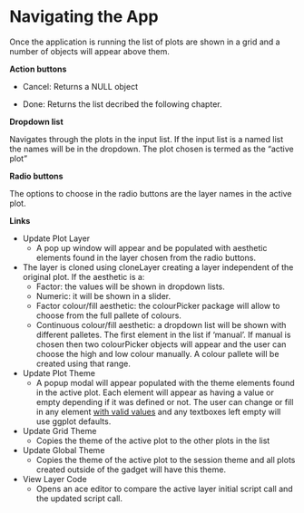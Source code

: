 # Navigating the App
 
Once the application is running the list of plots are shown in a grid and a number of objects will appear above them.
 
**Action buttons**
 
  - Cancel: Returns a NULL object
 
  - Done: Returns the list decribed the following chapter. 
 
**Dropdown list**
 
 Navigates through the plots in the input list. If the input list is a named list the names will be in the dropdown. The plot chosen is termed as the "active plot"
 
**Radio buttons**
 
 The options to choose in the radio buttons are the layer names in the active plot.
 
**Links**
 
  - Update Plot Layer
    - A pop up window will appear and be populated with aesthetic elements found in the layer chosen from the radio buttons.
    
  - The layer is cloned using cloneLayer creating a layer independent of the original plot. If the aesthetic is a: 
    - Factor: the values will be shown in dropdown lists. 
    - Numeric: it will be shown in a slider. 
    - Factor colour/fill aesthetic: the colourPicker package will allow to choose from the full pallete of colours.
    - Continuous colour/fill aesthetic: a dropdown list will be shown with different palletes. The first element in the list if 'manual'. If manual is chosen then two colourPicker objects will appear and the user can choose the high and low colour manually. A colour pallete will be created using that range.
    
  - Update Plot Theme
    - A popup modal will appear populated with the theme elements found in the active plot. Each element will appear as having a value or empty depending if it was defined or not. The user can change or fill in any element [with valid values](http://docs.ggplot2.org/current/theme.html) and any textboxes left empty will use ggplot defaults.
 
  - Update Grid Theme
    - Copies the theme of the active plot to the other plots in the list 
 
  - Update Global Theme
    - Copies the theme of the active plot to the session theme and all plots created outside of the gadget will have this theme. 
 
  - View Layer Code
    - Opens an ace editor to compare the active layer initial script call and the updated script call.